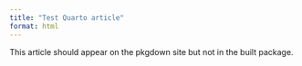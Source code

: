 ```yaml
---
title: "Test Quarto article"
format: html
---
```


This article should appear on the pkgdown site but not in the built package.
